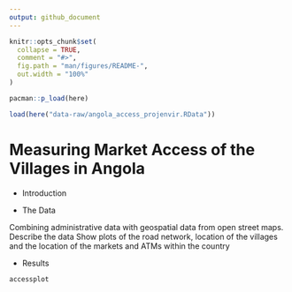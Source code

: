 ```yaml
---
output: github_document
---
```


<!-- README.md is generated from README.Rmd. Please edit that file -->

```r
knitr::opts_chunk$set(
  collapse = TRUE,
  comment = "#>",
  fig.path = "man/figures/README-",
  out.width = "100%"
)

pacman::p_load(here)

load(here("data-raw/angola_access_projenvir.RData"))

```

# Measuring Market Access of the Villages in Angola

- Introduction

- The Data

Combining administrative data with geospatial data from open street maps. 
Describe the data
Show plots of the road network, location of the villages and the location of the markets and ATMs within the country

- Results

```r

accessplot

```






